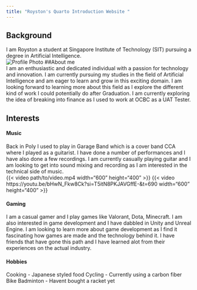 ```yaml
---
title: "Royston's Quarto Introduction Website "
---
```


## Background <br>

I am Royston a student at Singapore Institute of Technology (SIT) pursuing a degree in Artificial Intelligence.<br> ![Profile Photo](Sources/Personal_photo.jpg) ##About me <br> I am an enthusiastic and dedicated individual with a passion for technology and innovation. I am currently pursuing my studies in the field of Artificial Intelligence and am eager to learn and grow in this exciting domain. I am looking forward to learning more about this field as I explore the different kind of work I could potentially do after Graduation. I am currently exploring the idea of breaking into finance as I used to work at OCBC as a UAT Tester.

## Interests <br>

#### Music<br>

Back in Poly I used to play in Garage Band which is a cover band CCA where I played as a guitarist. I have done a number of performances and I have also done a few recordings. I am currently casually playing guitar and I am looking to get into sound mixing and recording as I am interested in the technical side of music. <br>
{{< video path/to/video.mp4 width="600" height="400" >}} {{< video https://youtu.be/bHwN_Fkw8Ck?si=T5itN8PKJAVGffE-&t=690 width="600" height="400" >}}

#### Gaming<br>

I am a casual gamer and I play games like Valorant, Dota, Minecraft. I am also interested in game development and I have dabbled in Unity and Unreal Engine. I am looking to learn more about game development as I find it fascinating how games are made and the technology behind it. I have friends that have gone this path and I have learned alot from their experiences on the actual industry.

#### Hobbies <br>

Cooking - Japanese styled food Cycling - Currently using a carbon fiber Bike Badminton - Havent bought a racket yet

